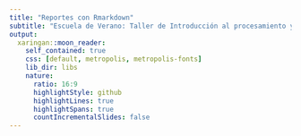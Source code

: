 ```yaml
---
title: "Reportes con Rmarkdown"
subtitle: "Escuela de Verano: Taller de Introducción al procesamiento y análisis de datos sobre mercado de trabajo con R"
output:
  xaringan::moon_reader:
    self_contained: true
    css: [default, metropolis, metropolis-fonts]
    lib_dir: libs
    nature:
      ratio: 16:9
      highlightStyle: github
      highlightLines: true
      highlightSpans: true
      countIncrementalSlides: false
---
```



<style type="text/css">

.remark-slide-content {
    font-size: 25px;
    padding: 1em 1em 1em 1em;
}

```css

.remark-code{
  line-height: 1.5; font-size: 80%
}

@media print {
  .has-continuation {
    display: block;
  }
}
```


```r
##~~~~~~~~~~~~~~~~~~~~~~~~~~~~~~~~~~~~~~~~~~~~~~~~~~~~~~~~~~~~~~~~~~~~~~~~~~~~~~
##                                  PIZARRA                                 ----
##~~~~~~~~~~~~~~~~~~~~~~~~~~~~~~~~~~~~~~~~~~~~~~~~~~~~~~~~~~~~~~~~~~~~~~~~~~~~~~
xaringanExtra::use_scribble()
```


```r
##~~~~~~~~~~~~~~~~~~~~~~~~~~~~~~~~~~~~~~~~~~~~~~~~~~~~~~~~~~~~~~~~~~~~~~~~~~~~~~
##                                  cLIPBOARD                               ----
##~~~~~~~~~~~~~~~~~~~~~~~~~~~~~~~~~~~~~~~~~~~~~~~~~~~~~~~~~~~~~~~~~~~~~~~~~~~~~~
htmltools::tagList(
  xaringanExtra::use_clipboard(
    button_text = "<i class=\"fa fa-Copiar código\"></i>",
    success_text = "<i class=\"fa fa-check\" style=\"color: #90BE6D\"></i>",
    error_text = "<i class=\"fa fa-times-circle\" style=\"color: #F94144\"></i>"
  ),
  rmarkdown::html_dependency_font_awesome()
)
```


```r
##~~~~~~~~~~~~~~~~~~~~~~~~~~~~~~~~~~~~~~~~~~~~~~~~~~~~~~~~~~~~~~~~~~~~~~~~~~~~~~
##                          PRESENTACION VS RSTUDIO                         ----
##~~~~~~~~~~~~~~~~~~~~~~~~~~~~~~~~~~~~~~~~~~~~~~~~~~~~~~~~~~~~~~~~~~~~~~~~~~~~~~
xaringanExtra::use_fit_screen()
```


```r
##~~~~~~~~~~~~~~~~~~~~~~~~~~~~~~~~~~~~~~~~~~~~~~~~~~~~~~~~~~~~~~~~~~~~~~~~~~~~~~
##                          ESTILOS EXTRA -RESALTADO-                       ----
##~~~~~~~~~~~~~~~~~~~~~~~~~~~~~~~~~~~~~~~~~~~~~~~~~~~~~~~~~~~~~~~~~~~~~~~~~~~~~~
xaringanExtra::use_extra_styles(
  hover_code_line = TRUE,         #<<
  mute_unhighlighted_code = TRUE  #<<
)
```

```r

library(flipbookr)
library(tidyverse)
library(openxlsx)
library(xaringanthemer)
library(xaringan)
library(gt)
#library(icons)
library(here)
library(kableExtra)

options(scipen = 999)

```

Material adaptado del trabajo realizado por Pablo Tiscornia

---

# Hoja de ruta

## ✔️ ¿Qué es Rmarkdown (_spoiler: R + Mardown_)?

## ✔️ Conceptos básicos de Markdown (es un lenguaje)

## ✔️ YAML, chunks y texto
*"Yet Another Markup Language"* se traduce como "Otro lenguaje de marcado más" o "Un lenguaje de marcado más".

<br>

Algunas referencias que inspiran este material:    

- https://swcarpentry.github.io/r-novice-gapminder-es/15-knitr-markdown/index.html 

- https://shilaan-apa.netlify.app/


---
# Flujo de Trabajo de las CSC
La importancia de comunicar...

```r
knitr::include_graphics("img/circuito_del_dato_tidy.png")
```

---
class: inverse, center, middle

# Rmarkdown

<html>
  <div style='float:left'></div>
  <hr color='#EB811B' size=1px width=1125px>
</html>

---
# R + Markdown

## Rmarkdown es un formato de Rstudio que permite combinar la **sintaxis de Markdown** para escritura de texto plano con la **sintáxis de R** para el procesamiento de datos.

```r
knitr::include_graphics("img/rmarkdown_proceso.png")
```

---
# Hasta ahora...


```r
knitr::include_graphics("img/informe_0.jpg")
```

---
# Hasta ahora...


```r
knitr::include_graphics("img/informe_1.jpg")
```

---
# Hasta ahora...


```r
knitr::include_graphics("img/informe_2.jpg")
```

---
# Hasta ahora...


```r
knitr::include_graphics("img/informe_3.jpg")
```

---
# Hasta ahora...


```r
knitr::include_graphics("img/informe_4.jpg")
```

---
# Hasta ahora...

.pull-left[

```r
knitr::include_graphics("img/informe_5.jpg")
```

]

--

.pull-right[

```r
knitr::include_graphics("img/you-shall-not-pass-gandalf.gif")
```

]

---
# Desventajas del "hasta ahora..."

<br>

- ## Decenas, cientos, miles de versiones. `informe_FINAL_FINAL_FINAL_V2_1.doc`

- ## I-rreproducible

- ## ¿Mismo informe con nuevos datos?: "no de nuevo"[1](https://www.youtube.com/watch?v=SOBNO4gl_yM)

---
class: middle, center, inverse
  

```r
knitr::include_graphics("img/logo_rmarkdown.png")
```

---
# Rmarkdown

.pull-left[

## Antes:
```r
knitr::include_graphics("img/r_word_markdown.png")
```

]

.pull-right[

## Después:
```r
knitr::include_graphics("img/rmardown_previz.png")
```
  
]

---
# Rmarkdown - Formatos de salida


```r
knitr::include_graphics("img/rmarkdown_salidas.png")
```

---
El paquete xaringan en R se usa para crear presentaciones en formato HTML con un estilo profesional y flexible. Está basado en remark.js, un marco de presentaciones en JavaScript, y permite generar diapositivas directamente desde un archivo RMarkdown (.Rmd).

bookdown: Para crear libros, informes y documentación
bookdown permite escribir libros, informes y documentos extensos en R Markdown y exportarlos a PDF, HTML o EPUB.

blogdown: Para crear blogs y sitios web con R Markdown
blogdown permite crear blogs y páginas web estáticas 
---
# ¿Cómo generar un R Markdown? Abrir nuevo archivo


```r
knitr::include_graphics("img/rmarkdown_nuevo_archivo.png")
```

---
# Rmarkdown - Componentes (YAML, chunk, texto)


```r
knitr::include_graphics("img/rmarkdown_tripartito.png")
```


---
class: inverse, middle, center


# _ENCABEZADO (YAML)_


<html>
  <div style='float:left'></div>
  <hr color='#EB811B' size=1px width=1125px>
</html>
---
# Rmarkdown - YAML (metadata o encabezado)

<br><br>

```r
knitr::include_graphics("img/rmarkdown_encabezado.png")
```

---
class: inverse, middle, center


# _CÓDIGO_


<html>
  <div style='float:left'></div>
  <hr color='#EB811B' size=1px width=1125px>
</html>
 
---
# Rmarkdown -  Estructura del chunk

```r
knitr::include_graphics("img/rmd_bloque_de_codigo.png")
```


---
# Rmarkdown - Estructura del chunk

```r
knitr::include_graphics("img/chunk_radiografia_1.png")
```

--

```r
knitr::include_graphics("img/chunk_radiografia_2.png")
```

--

```r
knitr::include_graphics("img/chunk_radiografia_3.png")
```



---
# Rmarkdown - Estructura del chunk

```r
knitr::include_graphics("img/rmd_bloque_de_codigo_v2.png")
```

---
# Rmarkdown - Configuración del chunk


```r

```


| __Función__                     | __Acción__ |
| :---                            | :---       |
| `{r echo = FALSE}`              | *Muestra sólo resultado del chunk*|
| `{r echo = TRUE}`               | *Muestra código y resultado del chunk*|
| `{r eval = FALSE}`              | *Muestra código pero no ejecuta*|
| `{r include = FALSE}`           | *No muestra nada (ni código ni resultado) pero ejecuta código*|
| `{r eval = FALSE, include = FALSE}` | *No muestra nada (ni código ni resultado) tampoco ejecuta*|


---
# Rmarkdown - Ejecución del chunk


```r
knitr::include_graphics("img/chunk_corro_uno.png")
```

--

```r
knitr::include_graphics("img/chunk_corro_hasta_aca.png")
```


---
# Rmarkdown -  Índice del chunk


```r
knitr::include_graphics("img/chunk_etiquetas.png")
```

---
class: inverse, middle, center


# _TEXTO_


<html>
  <div style='float:left'></div>
  <hr color='#EB811B' size=1px width=1125px>
</html>


---
# Rmarkdown - Código en texto

```r
knitr::include_graphics("img/codigo_en_texto.png")
```

---
class: inverse, middle, center


# _PRÁCTICA_


<html>
  <div style='float:left'></div>
  <hr color='#EB811B' size=1px width=1125px>
</html>
 


---
class: inverse, middle

# Práctica


1) Crear un informe que contenga:

- **En TEXTO:**
  - Una estructura mínima de texto (Título, consigna, descripción de las tareas realizadas y muy breve conclusión)

- **En CÓDIGO:**
  - Carga de librerías (no mostrar el código en el reporte)
  - Importación de datos (mostrar el código en el reporte)
  - Algún procesamiento mínimo como filtrar, seleccionar, generar un tabulado, etc. (mostrar el código y el resultado en el reporte)

- _Extra_: Incluir un gráfico

---
# RECURSOS

- [Guía de comandos para texto en Rmarkdown](https://www.rstudio.com/wp-content/uploads/2015/03/rmarkdown-reference.pdf?_ga=2.157796986.1542626288.1625161001-1806201684.1624641897)

- [Guía definitiva de Rmarkdown (en inglés)](https://bookdown.org/yihui/rmarkdown/)

- [Machete Rmarkdown](https://raw.githubusercontent.com/rstudio/cheatsheets/main/rmarkdown.pdf)

- [Cocina de Rmarkdown (en inglés)](https://bookdown.org/yihui/rmarkdown-cookbook/)